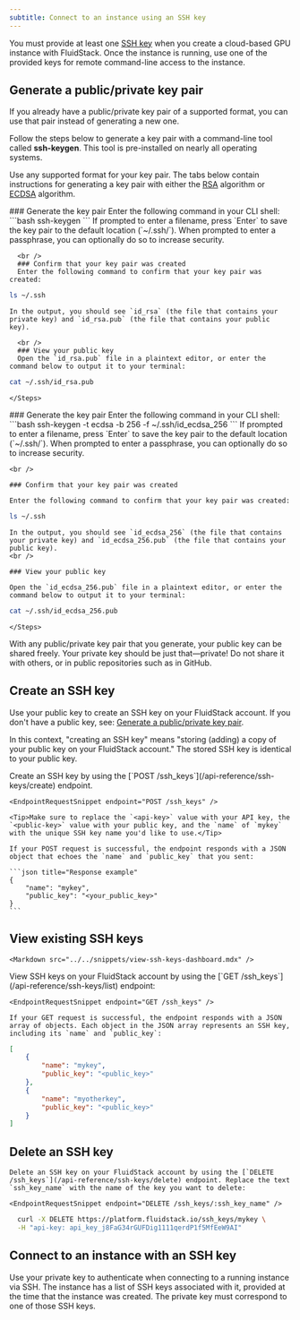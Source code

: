 ---
subtitle: Connect to an instance using an SSH key
---

You must provide at least one [SSH key](/ssh/what-is-ssh#ssh-keys) when you create a cloud-based GPU instance with FluidStack. Once the instance is running, use one of the provided keys for remote command-line access to the instance.

## Generate a public/private key pair

<Markdown src="../../snippets/public-key-formats.mdx" />

If you already have a public/private key pair of a supported format, you can use that pair instead of generating a new one.

Follow the steps below to generate a key pair with a command-line tool called **ssh-keygen**. This tool is pre-installed on nearly all operating systems.

Use any supported format for your key pair. The tabs below contain instructions for generating a key pair with either the [RSA](https://en.wikipedia.org/wiki/RSA_(cryptosystem)) algorithm or [ECDSA](https://en.wikipedia.org/wiki/Elliptic_Curve_Digital_Signature_Algorithm) algorithm.

<Frame>
<Tabs>

  <Tab title="RSA">
    <Steps>
      ### Generate the key pair
      Enter the following command in your CLI shell:
```bash
ssh-keygen
```
      If prompted to enter a filename, press `Enter` to save the key pair to the default location (`~/.ssh/`). When prompted to enter a passphrase, you can optionally do so to increase security.

      <br />
      ### Confirm that your key pair was created
      Enter the following command to confirm that your key pair was created:
```bash 
ls ~/.ssh
```
    In the output, you should see `id_rsa` (the file that contains your private key) and `id_rsa.pub` (the file that contains your public key).
    
      <br />
      ### View your public key
      Open the `id_rsa.pub` file in a plaintext editor, or enter the command below to output it to your terminal:
```bash
cat ~/.ssh/id_rsa.pub
```
    </Steps>
  </Tab>

  <Tab title="ECDSA with NIST curves">
    <Steps>
    ### Generate the key pair
    Enter the following command in your CLI shell:
```bash
ssh-keygen -t ecdsa -b 256 -f ~/.ssh/id_ecdsa_256
```
    If prompted to enter a filename, press `Enter` to save the key pair to the default location (`~/.ssh/`). When prompted to enter a passphrase, you can optionally do so to increase security.

    <br />

    ### Confirm that your key pair was created

    Enter the following command to confirm that your key pair was created:
```bash 
ls ~/.ssh
```

    In the output, you should see `id_ecdsa_256` (the file that contains your private key) and `id_ecdsa_256.pub` (the file that contains your public key).
    <br />

    ### View your public key

    Open the `id_ecdsa_256.pub` file in a plaintext editor, or enter the command below to output it to your terminal:

```bash 
cat ~/.ssh/id_ecdsa_256.pub
```
    </Steps>
  </Tab>

</Tabs>
</Frame>

<Warning>
  With any public/private key pair that you generate, your public key can be shared freely. Your private key should be just that—private! Do not share it with others, or in public repositories such as in GitHub. 
</Warning>

## Create an SSH key

Use your public key to create an SSH key on your FluidStack account. If you don't have a public key, see: [Generate a public/private key pair](#generate-a-publicprivate-key-pair).

<Tip>In this context, "creating an SSH key" means "storing (adding) a copy of your public key on your FluidStack account." The stored SSH key is identical to your public key.</Tip>

<AccordionGroup>

  <Accordion title="Use the FluidStack Dashboard">
    <Markdown src="../../snippets/open-dashboard.mdx" />
    <Markdown src="../../snippets/add-ssh-key-dashboard.mdx" />
  </Accordion>

  <Accordion title="Use the FluidStack API">
    Create an SSH key by using the [`POST /ssh_keys`](/api-reference/ssh-keys/create) endpoint.

    <EndpointRequestSnippet endpoint="POST /ssh_keys" />

    <Tip>Make sure to replace the `<api-key>` value with your API key, the `<public-key>` value with your public key, and the `name` of `mykey` with the unique SSH key name you'd like to use.</Tip>

    If your POST request is successful, the endpoint responds with a JSON object that echoes the `name` and `public_key` that you sent:

    ```json title="Response example"
    {
        "name": "mykey",
        "public_key": "<your_public_key>"
    }
    ```
  </Accordion>
  
</AccordionGroup>

## View existing SSH keys

<AccordionGroup>
  <Accordion title="Use the FluidStack Dashboard">
    <Markdown src="../../snippets/open-dashboard.mdx" />

    <Markdown src="../../snippets/view-ssh-keys-dashboard.mdx" />
  </Accordion>

  <Accordion title="Use the FluidStack API">
    View SSH keys on your FluidStack account by using the [`GET /ssh_keys`](/api-reference/ssh-keys/list) endpoint:

    <EndpointRequestSnippet endpoint="GET /ssh_keys" />

    If your GET request is successful, the endpoint responds with a JSON array of objects. Each object in the JSON array represents an SSH key, including its `name` and `public_key`: 

```json title="Example response"
[
    {
        "name": "mykey",
        "public_key": "<public_key>"
    },
    {
        "name": "myotherkey",
        "public_key": "<public_key>"
    }
]
```
  </Accordion>
</AccordionGroup>

## Delete an SSH key

<Markdown src="../../snippets/delete-ssh-key-warning.mdx" />
<AccordionGroup>
  <Accordion title="Use the FluidStack Dashboard">
    <Markdown src="../../snippets/open-dashboard.mdx" />
    <Markdown src="../../snippets/delete-ssh-key-dashboard.mdx" />
  </Accordion>

  <Accordion title="Use the FluidStack API">

    Delete an SSH key on your FluidStack account by using the [`DELETE /ssh_keys`](/api-reference/ssh-keys/delete) endpoint. Replace the text `ssh_key_name` with the name of the key you want to delete:

    <EndpointRequestSnippet endpoint="DELETE /ssh_keys/:ssh_key_name" />

```bash title="Example request"
  curl -X DELETE https://platform.fluidstack.io/ssh_keys/mykey \
  -H "api-key: api_key_j8FaG34rGUFDig1111qerdP1f5MfEeW9AI"
```
  </Accordion>
</AccordionGroup>

## Connect to an instance with an SSH key

Use your private key to authenticate when connecting to a running instance via SSH. The instance has a list of SSH keys associated with it, provided at the time that the instance was created. The private key must correspond to one of those SSH keys.

<Markdown src="../../snippets/connect-with-ssh.mdx" />